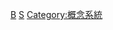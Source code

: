 {{Catnav|頁面分類|人类社会|知識|参考|标准}}

{{catmore}}

[[Category:时间|B]]
[[Category:标准|S]]
[[Category:概念系統|Category:概念系統]]

{{时间导航}}